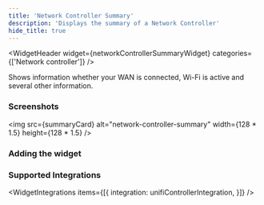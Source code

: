```yaml
---
title: 'Network Controller Summary'
description: 'Displays the summary of a Network Controller'
hide_title: true
---
```




<WidgetHeader
  widget={networkControllerSummaryWidget}
  categories={['Network controller']}
/>

Shows information whether your WAN is connected, Wi-Fi is active and several other information.

### Screenshots


<img src={summaryCard} alt="network-controller-summary" width={128 * 1.5} height={128 * 1.5} />

### Adding the widget

<AddingWidget />

### Supported Integrations

<WidgetIntegrations items={[{
    integration: unifiControllerIntegration,
}]} />